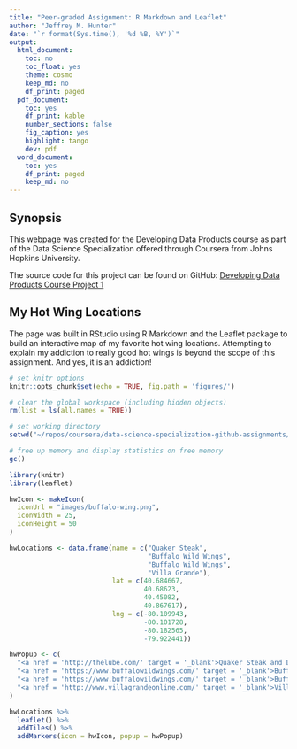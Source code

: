```yaml
---
title: "Peer-graded Assignment: R Markdown and Leaflet"
author: "Jeffrey M. Hunter"
date: "`r format(Sys.time(), '%d %B, %Y')`"
output:
  html_document:
    toc: no
    toc_float: yes
    theme: cosmo
    keep_md: no
    df_print: paged
  pdf_document:
    toc: yes
    df_print: kable
    number_sections: false
    fig_caption: yes
    highlight: tango
    dev: pdf
  word_document:
    toc: yes
    df_print: paged
    keep_md: no
---
```


## Synopsis

This webpage was created for the Developing Data Products course as part of the
Data Science Specialization offered through Coursera from Johns Hopkins
University.

The source code for this project can be found on
GitHub: <a target="_blank" href="https://github.com/oraclejavanet/developing-data-products-course-project-1">Developing Data Products Course Project 1</a>

## My Hot Wing Locations

The page was built in RStudio using R Markdown and the Leaflet package to
build an interactive map of my favorite hot wing locations. Attempting to
explain my addiction to really good hot wings is beyond the scope of this
assignment. And yes, it is an addiction!

```r
# set knitr options
knitr::opts_chunk$set(echo = TRUE, fig.path = 'figures/')

# clear the global workspace (including hidden objects)
rm(list = ls(all.names = TRUE))

# set working directory
setwd("~/repos/coursera/data-science-specialization-github-assignments/developing-data-products-course-project-1")

# free up memory and display statistics on free memory
gc()
```

```r
library(knitr)
library(leaflet)

hwIcon <- makeIcon(
  iconUrl = "images/buffalo-wing.png",
  iconWidth = 25,
  iconHeight = 50
)

hwLocations <- data.frame(name = c("Quaker Steak",
                                   "Buffalo Wild Wings",
                                   "Buffalo Wild Wings",
                                   "Villa Grande"),
                          lat = c(40.684667,
                                  40.68623,
                                  40.45082,
                                  40.867617),
                          lng = c(-80.109943,
                                  -80.101728,
                                  -80.182565,
                                  -79.922441))

hwPopup <- c(
  "<a href = 'http://thelube.com/' target = '_blank'>Quaker Steak and Lube</a>",
  "<a href = 'https://www.buffalowildwings.com/' target = '_blank'>Buffalo Wild Wings</a>",
  "<a href = 'https://www.buffalowildwings.com/' target = '_blank'>Buffalo Wild Wings</a>",
  "<a href = 'http://www.villagrandeonline.com/' target = '_blank'>Villa Grande</a>"
)

hwLocations %>%
  leaflet() %>%
  addTiles() %>%
  addMarkers(icon = hwIcon, popup = hwPopup)
```
